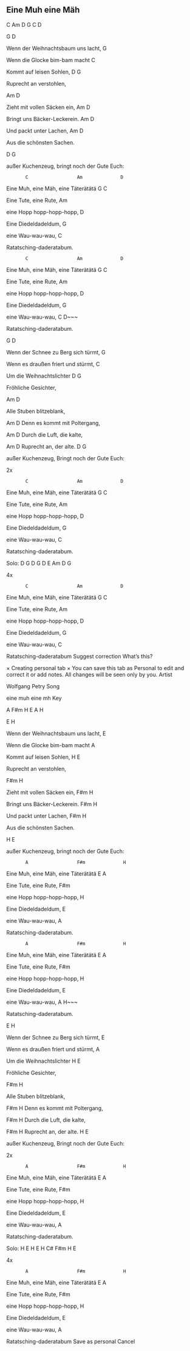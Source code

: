 ## Eine Muh eine Mäh


C  Am  D        G    C   D

 

G                                      D

Wenn  der  Weihnachtsbaum  uns  lacht,
                                 G

Wenn  die  Glocke  bim-bam  macht
                                   C

Kommt  auf  leisen  Sohlen,
 D                              G

Ruprecht  an  verstohlen,



Am                                D

 Zieht  mit  vollen  Säcken  ein,
   Am                            D      

Bringt  uns  Bäcker-Leckerein.
Am                            D

Und  packt  unter  Lachen,
Am                                D  

Aus  die  schönsten  Sachen.



D                                                                              G

außer  Kuchenzeug,    bringt  noch  der  Gute  Euch:  

 

 

           C                  Am              D      

Eine  Muh,  eine  Mäh,  eine  Täterätätä
           G                    C

Eine  Tute,  eine  Rute,
                                           Am

eine  Hopp    hopp-hopp-hopp,
           D  

Eine  Diedeldadeldum,
           G        

eine  Wau-wau-wau,
               C                                  

Ratatsching-daderatabum.                      

 

           C                  Am              D      

Eine  Muh,  eine  Mäh,  eine  Täterätätä
           G                    C

Eine  Tute,  eine  Rute,
                                           Am

eine  Hopp    hopp-hopp-hopp,
           D  

Eine  Diedeldadeldum,
           G        

eine  Wau-wau-wau,
               C                                D~~~                                  

Ratatsching-daderatabum.                      

 

 

 G                                    D

Wenn  der  Schnee  zu  Berg  sich  türmt,
                                   G

Wenn  es  draußen  friert  und  stürmt,
                                   C

Um  die  Weihnachtslichter
   D                    G

Fröhliche  Gesichter,



Am                      D

Alle  Stuben  blitzeblank,

Am                                D
Denn  es  kommt  mit  Poltergang,

Am                                    D
Durch  die  Luft,  die  kalte,

 Am                          D
Ruprecht  an,  der  alte.
D                                                                            G

außer  Kuchenzeug,  Bringt  noch  der  Gute  Euch:



2x

           C                  Am              D      

Eine  Muh,  eine  Mäh,  eine  Täterätätä
           G                    C

Eine  Tute,  eine  Rute,
                                           Am

eine  Hopp    hopp-hopp-hopp,
           D  

Eine  Diedeldadeldum,
           G        

eine  Wau-wau-wau,
               C                                  

Ratatsching-daderatabum.          

 

 

Solo:    D    G    D    G    D    E    Am    D    G

 

4x

           C                  Am              D      

Eine  Muh,  eine  Mäh,  eine  Täterätätä
           G                    C

Eine  Tute,  eine  Rute,
                                           Am

eine  Hopp    hopp-hopp-hopp,
           D  

Eine  Diedeldadeldum,
           G        

eine  Wau-wau-wau,
               C                                  

Ratatsching-daderatabum 
Suggest correction What's this?




 ×
Creating personal tab 
 × You can save this tab as Personal to edit and correct it or add notes. All changes will be seen only by you.
Artist

Wolfgang Petry
Song

eine muh eine mh
Key

A  F#m  H        E    A   H

 

E                                      H

Wenn  der  Weihnachtsbaum  uns  lacht,
                                 E

Wenn  die  Glocke  bim-bam  macht
                                   A

Kommt  auf  leisen  Sohlen,
 H                              E

Ruprecht  an  verstohlen,



F#m                                H

 Zieht  mit  vollen  Säcken  ein,
   F#m                            H      

Bringt  uns  Bäcker-Leckerein.
F#m                            H

Und  packt  unter  Lachen,
F#m                                H  

Aus  die  schönsten  Sachen.



H                                                                              E

außer  Kuchenzeug,    bringt  noch  der  Gute  Euch:  

 

 

           A                  F#m              H      

Eine  Muh,  eine  Mäh,  eine  Täterätätä
           E                    A

Eine  Tute,  eine  Rute,
                                           F#m

eine  Hopp    hopp-hopp-hopp,
           H  

Eine  Diedeldadeldum,
           E        

eine  Wau-wau-wau,
               A                                  

Ratatsching-daderatabum.                      

 

           A                  F#m              H      

Eine  Muh,  eine  Mäh,  eine  Täterätätä
           E                    A

Eine  Tute,  eine  Rute,
                                           F#m

eine  Hopp    hopp-hopp-hopp,
           H  

Eine  Diedeldadeldum,
           E        

eine  Wau-wau-wau,
               A                                H~~~                                  

Ratatsching-daderatabum.                      

 

 

 E                                    H

Wenn  der  Schnee  zu  Berg  sich  türmt,
                                   E

Wenn  es  draußen  friert  und  stürmt,
                                   A

Um  die  Weihnachtslichter
   H                    E

Fröhliche  Gesichter,



F#m                      H

Alle  Stuben  blitzeblank,

F#m                                H
Denn  es  kommt  mit  Poltergang,

F#m                                    H
Durch  die  Luft,  die  kalte,

 F#m                          H
Ruprecht  an,  der  alte.
H                                                                            E

außer  Kuchenzeug,  Bringt  noch  der  Gute  Euch:



2x

           A                  F#m              H      

Eine  Muh,  eine  Mäh,  eine  Täterätätä
           E                    A

Eine  Tute,  eine  Rute,
                                           F#m

eine  Hopp    hopp-hopp-hopp,
           H  

Eine  Diedeldadeldum,
           E        

eine  Wau-wau-wau,
               A                                  

Ratatsching-daderatabum.          

 

 

Solo:    H    E    H    E    H    C#    F#m    H    E

 

4x

           A                  F#m              H      

Eine  Muh,  eine  Mäh,  eine  Täterätätä
           E                    A

Eine  Tute,  eine  Rute,
                                           F#m

eine  Hopp    hopp-hopp-hopp,
           H  

Eine  Diedeldadeldum,
           E        

eine  Wau-wau-wau,
               A                                  

Ratatsching-daderatabum 
Save as personal   Cancel


